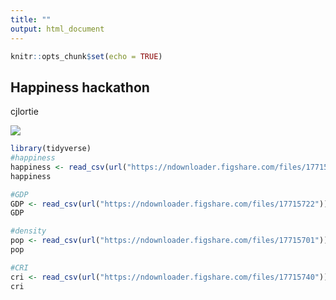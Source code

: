 ```yaml
---
title: ""
output: html_document
---
```


```r
knitr::opts_chunk$set(echo = TRUE)
```

## Happiness hackathon
cjlortie

![](./mr-robot.jpg)

```r
library(tidyverse)
#happiness
happiness <- read_csv(url("https://ndownloader.figshare.com/files/17715713"))
happiness

#GDP
GDP <- read_csv(url("https://ndownloader.figshare.com/files/17715722"))
GDP

#density
pop <- read_csv(url("https://ndownloader.figshare.com/files/17715701"))
pop

#CRI
cri <- read_csv(url("https://ndownloader.figshare.com/files/17715740"))
cri

```

